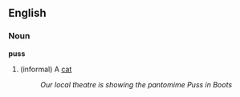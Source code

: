==English==
===Noun===
'''puss'''
# (informal) A [[cat]]
#: ''Our local theatre is showing the pantomime Puss in Boots''